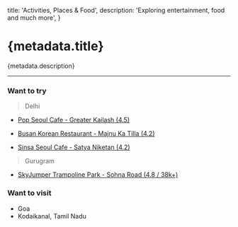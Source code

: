 
  title: 'Activities, Places & Food',
  description: 'Exploring entertainment, food and much more',
}

# {metadata.title}

{metadata.description}

---

### Want to try

> Delhi

- [<p className="flex gap-1">Pop Seoul Cafe - Greater Kailash (4.5)<ArrowUpRight className="mt-0.5 h-4 w-4 text-blue-600" /></p>](https://maps.app.goo.gl/NfRtbhRW7NWP9XQj6)
- [<p className="flex gap-1">Busan Korean Restaurant - Majnu Ka Tilla (4.2)<ArrowUpRight className="mt-0.5 h-4 w-4 text-blue-600" /></p>](https://maps.app.goo.gl/b9b1MeKo9iZeuKRw5)
- [<p className="flex gap-1">Sinsa Seoul Cafe - Satya Niketan (4.2)<ArrowUpRight className="mt-0.5 h-4 w-4 text-blue-600" /></p>](https://maps.app.goo.gl/BvxfDUPupSeHyyqEA)

> Gurugram

- [<p className="flex gap-1">SkyJumper Trampoline Park - Sohna Road (4.8 / 38k+)<ArrowUpRight className="mt-0.5 h-4 w-4 text-blue-600" /></p>](https://maps.app.goo.gl/vqHeAiwL8xDR3NMu6)

### Want to visit

- Goa
- Kodaikanal, Tamil Nadu
